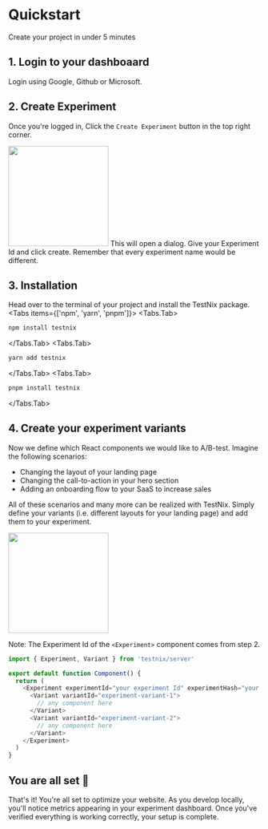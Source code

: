 
# Quickstart
Create your project in under 5 minutes

## 1. Login to your dashboaard
Login using Google, Github or Microsoft.

## 2. Create Experiment
Once you're logged in, Click the ```Create Experiment``` button in the top right corner.

<img height="200" src="https://testnix.vercel.app/_next/image?url=%2Fdashboard-preview.png&w=1920&q=100" />
This will open a dialog. Give your Experiment Id and click create. Remember that every experiment name would be different.

## 3. Installation
Head over to the terminal of your project and install the TestNix package.
<Tabs items={['npm', 'yarn', 'pnpm']}>
  <Tabs.Tab>
  ```bash copy
  npm install testnix
  ```
  </Tabs.Tab>
  <Tabs.Tab>
  ```bash copy
  yarn add testnix
  ```
  </Tabs.Tab>
  <Tabs.Tab>
  ```bash copy
  pnpm install testnix
  ```
  </Tabs.Tab>
</Tabs>

## 4. Create your experiment variants
Now we define which React components we would like to A/B-test. Imagine the following scenarios:

- Changing the layout of your landing page
- Changing the call-to-action in your hero section
- Adding an onboarding flow to your SaaS to increase sales

All of these scenarios and many more can be realized with TestNix. Simply define your variants (i.e. different layouts for your landing page) and add them to your experiment.

<img height="200" src="https://testnix.vercel.app/_next/image?url=%2Fexperiment-preview.png&w=1920&q=100" />

Note: The Experiment Id of the ```<Experiment>``` component comes from step 2.

```ts copy
import { Experiment, Variant } from 'testnix/server'

export default function Component() {
  return (
    <Experiment experimentId="your experiment Id" experimentHash="your experiment Hash">
      <Variant variantId="experiment-variant-1">
        // any component here
      </Variant>
      <Variant variantId="experiment-variant-2">
        // any component here
      </Variant>
    </Experiment>
  )
}
```

## You are all set 🎉

That's it! You're all set to optimize your website. As you develop locally, you'll notice metrics appearing in your experiment dashboard. Once you've verified everything is working correctly, your setup is complete.